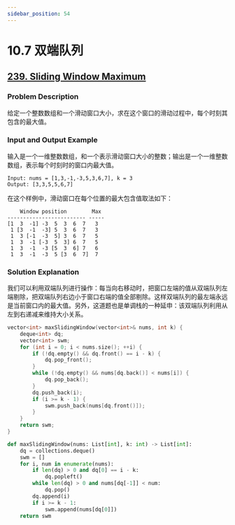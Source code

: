 ```yaml
---
sidebar_position: 54
---
```


# 10.7 双端队列

## [239. Sliding Window Maximum](https://leetcode.com/problems/sliding-window-maximum/)

### Problem Description

给定一个整数数组和一个滑动窗口大小，求在这个窗口的滑动过程中，每个时刻其包含的最大值。

### Input and Output Example

输入是一个一维整数数组，和一个表示滑动窗口大小的整数；输出是一个一维整数数组，表示每个时刻时的窗口内最大值。

```
Input: nums = [1,3,-1,-3,5,3,6,7], k = 3
Output: [3,3,5,5,6,7]
```

在这个样例中，滑动窗口在每个位置的最大包含值取法如下：

```
    Window position        Max
------------------------- -----
[1  3  -1] -3  5  3  6  7   3
 1 [3  -1  -3] 5  3  6  7   3
 1  3 [-1  -3  5] 3  6  7   5
 1  3  -1 [-3  5  3] 6  7   5
 1  3  -1  -3 [5  3  6] 7   6
 1  3  -1  -3  5 [3  6  7]  7
```

### Solution Explanation

我们可以利用双端队列进行操作：每当向右移动时，把窗口左端的值从双端队列左端剔除，把双端队列右边小于窗口右端的值全部剔除。这样双端队列的最左端永远是当前窗口内的最大值。另外，这道题也是单调栈的一种延申：该双端队列利用从左到右递减来维持大小关系。

<Tabs>
<TabItem value="cpp" label="C++">

```cpp
vector<int> maxSlidingWindow(vector<int>& nums, int k) {
    deque<int> dq;
    vector<int> swm;
    for (int i = 0; i < nums.size(); ++i) {
        if (!dq.empty() && dq.front() == i - k) {
            dq.pop_front();
        }
        while (!dq.empty() && nums[dq.back()] < nums[i]) {
            dq.pop_back();
        }
        dq.push_back(i);
        if (i >= k - 1) {
            swm.push_back(nums[dq.front()]);
        }
    }
    return swm;
}
```

</TabItem>
<TabItem value="py" label="Python">

```py
def maxSlidingWindow(nums: List[int], k: int) -> List[int]:
    dq = collections.deque()
    swm = []
    for i, num in enumerate(nums):
        if len(dq) > 0 and dq[0] == i - k:
            dq.popleft()
        while len(dq) > 0 and nums[dq[-1]] < num:
            dq.pop()
        dq.append(i)
        if i >= k - 1:
            swm.append(nums[dq[0]])
    return swm
```

</TabItem>

</Tabs>